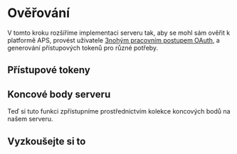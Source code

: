 
# Ověřování

V tomto kroku rozšíříme implementaci serveru tak, aby se mohl sám ověřit
k platformě APS, provést uživatele [3nohým pracovním postupem OAuth](https://aps.autodesk.com/en/docs/oauth/v2/tutorials/get-3-legged-token),
a generování přístupových tokenů pro různé potřeby.

## Přístupové tokeny

<NodeJsVsCodeTokens />

## Koncové body serveru

Teď si tuto funkci zpřístupníme prostřednictvím kolekce koncových bodů na našem serveru.

<NodeJsVsCodeEndpoints />

## Vyzkoušejte si to

<NodeJsVsCodeTest />
